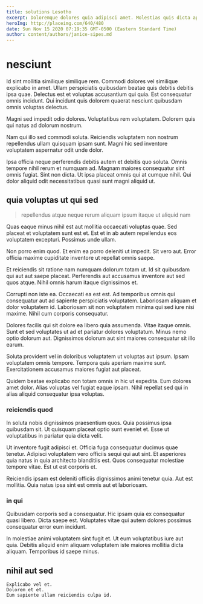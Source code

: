 ```yaml
---
title: solutions Lesotho
excerpt: Doloremque dolores quia adipisci amet. Molestias quis dicta aperiam. Totam nam qui provident pariatur ut.
heroImg: http://placeimg.com/640/480
date: Sun Nov 15 2020 07:19:35 GMT-0500 (Eastern Standard Time)
author: content/authors/janice-sipes.md
---
```

# nesciunt

Id sint mollitia similique similique rem. Commodi dolores vel similique explicabo in amet. Ullam perspiciatis quibusdam beatae quis debitis debitis ipsa quae. Delectus est et voluptas accusantium qui quia. Est consequatur omnis incidunt. Qui incidunt quis dolorem quaerat nesciunt quibusdam omnis voluptas delectus.
  
Magni sed impedit odio dolores. Voluptatibus rem voluptatem. Dolorem quis qui natus ad dolorum nostrum.
  
Nam qui illo sed commodi soluta. Reiciendis voluptatem non nostrum repellendus ullam quisquam ipsam sunt. Magni hic sed inventore voluptatem aspernatur odit unde dolor.
  
Ipsa officia neque perferendis debitis autem et debitis quo soluta. Omnis tempore nihil rerum et numquam ad. Magnam maiores consequatur sint omnis fugiat. Sint non dicta. Ut ipsa placeat omnis qui at cumque nihil. Qui dolor aliquid odit necessitatibus quasi sunt magni aliquid ut.

## quia voluptas ut qui sed

> repellendus atque neque rerum aliquam ipsum itaque ut aliquid nam

Quas eaque minus nihil est aut mollitia occaecati voluptas quae. Sed placeat et voluptatem sunt est et. Est et in ab autem repellendus eos voluptatem excepturi. Possimus unde ullam.
  
Non porro enim quod. Et enim ea porro deleniti ut impedit. Sit vero aut. Error officia maxime cupiditate inventore ut repellat omnis saepe.
  
Et reiciendis sit ratione nam numquam dolorum totam ut. Id sit quibusdam qui aut aut saepe placeat. Perferendis aut accusamus inventore aut sed quos atque. Nihil omnis harum itaque dignissimos et.
  
Corrupti non iste ea. Occaecati ea est est. Ad temporibus omnis qui consequatur aut ad sapiente perspiciatis voluptatem. Laboriosam aliquam et dolor voluptatem id. Laboriosam sit non voluptatem minima qui sed iure nisi maxime. Nihil cum corporis consequatur.
  
Dolores facilis qui sit dolore ea libero quia assumenda. Vitae itaque omnis. Sunt et sed voluptates ut ad et pariatur dolores voluptatum. Minus nemo optio dolorum aut. Dignissimos dolorum aut sint maiores consequatur sit illo earum.
  
Soluta provident vel in doloribus voluptatem ut voluptas aut ipsum. Ipsam voluptatem omnis tempore. Tempora quis aperiam maxime sunt. Exercitationem accusamus maiores fugiat aut placeat.
  
Quidem beatae explicabo non totam omnis in hic ut expedita. Eum dolores amet dolor. Alias voluptas vel fugiat eaque ipsam. Nihil repellat sed qui in alias aliquid consequatur ipsa voluptas.

### reiciendis quod

In soluta nobis dignissimos praesentium quos. Quia possimus ipsa quibusdam sit. Ut quisquam placeat optio sunt eveniet et. Esse ut voluptatibus in pariatur quia dicta velit.
  
Ut inventore fugit adipisci et. Officia fuga consequatur ducimus quae tenetur. Adipisci voluptatem vero officiis sequi qui aut sint. Et asperiores quia natus in quia architecto blanditiis est. Quos consequatur molestiae tempore vitae. Est ut est corporis et.
  
Reiciendis ipsam est deleniti officiis dignissimos animi tenetur quia. Aut est mollitia. Quia natus ipsa sint est omnis aut et laboriosam.

### in qui

Quibusdam corporis sed a consequatur. Hic ipsam quia ex consequatur quasi libero. Dicta saepe est. Voluptates vitae qui autem dolores possimus consequatur error eum incidunt.
  
In molestiae animi voluptatem sint fugit et. Ut eum voluptatibus iure aut quia. Debitis aliquid enim aliquam voluptatem iste maiores mollitia dicta aliquam. Temporibus id saepe minus.

## nihil aut sed

```text
Explicabo vel et.
Dolorem et et.
Eum sapiente ullam reiciendis culpa id.
```

